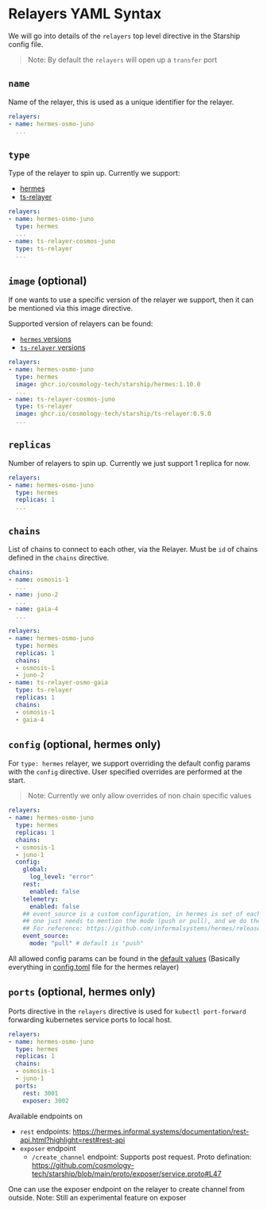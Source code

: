 # Relayers YAML Syntax

We will go into details of the `relayers` top level directive in the Starship config file.

> Note: By default the `relayers` will open up a `transfer` port

## `name`
Name of the relayer, this is used as a unique identifier for the relayer.
```yaml
relayers:
- name: hermes-osmo-juno
  ...
```

## `type`
Type of the relayer to spin up. Currently we support:
* [hermes](https://github.com/informalsystems/hermes)
* [ts-relayer](https://github.com/confio/ts-relayer)

```yaml
relayers:
- name: hermes-osmo-juno
  type: hermes
  ...
- name: ts-relayer-cosmos-juno
  type: ts-relayer
  ...
```

## `image` (optional)
If one wants to use a specific version of the relayer we support,
then it can be mentioned via this image directive.

Supported version of relayers can be found:
* [`hermes` versions](https://github.com/cosmology-tech/starship/pkgs/container/starship%2Fhermes/versions?filters%5Bversion_type%5D=tagged)
* [`ts-relayer` versions](https://github.com/cosmology-tech/starship/pkgs/container/starship%2Fts-relayer/versions?filters%5Bversion_type%5D=tagged)

```yaml
relayers:
- name: hermes-osmo-juno
  type: hermes
  image: ghcr.io/cosmology-tech/starship/hermes:1.10.0
  ...
- name: ts-relayer-cosmos-juno
  type: ts-relayer
  image: ghcr.io/cosmology-tech/starship/ts-relayer:0.9.0
  ...
```

## `replicas`
Number of relayers to spin up. Currently we just support 1 replica for now.
```yaml
relayers:
- name: hermes-osmo-juno
  type: hermes
  replicas: 1
  ...
```

## `chains`
List of chains to connect to each other, via the Relayer.
Must be `id` of chains defined in the `chains` directive.

```yaml
chains:
- name: osmosis-1
  ...
- name: juno-2
  ...
- name: gaia-4
  ...

relayers:
- name: hermes-osmo-juno
  type: hermes
  replicas: 1
  chains:
  - osmosis-1
  - juno-2
- name: ts-relayer-osmo-gaia
  type: ts-relayer
  replicas: 1
  chains:
  - osmosis-1
  - gaia-4
```

## `config` (optional, hermes only)

For `type: hermes` relayer, we support overriding the default config params with the `config` directive.
User specified overrides are performed at the start.

> Note: Currently we only allow overrides of non chain specific values

```yaml
relayers:
- name: hermes-osmo-juno
  type: hermes
  replicas: 1
  chains:
  - osmosis-1
  - juno-1
  config:
    global:
      log_level: "error"
    rest:
      enabled: false
    telemetry:
      enabled: false
    ## event_source is a custom configuration, in hermes is set of each of the chains
    ## one just needs to mention the mode (push or pull), and we do the rest
    ## For reference: https://github.com/informalsystems/hermes/releases/tag/v1.6.0
    event_source:
      mode: "pull" # default is "push"
```

All allowed config params can be found in the [default values](https://github.com/cosmology-tech/starship/pull/185/files#diff-b6d755bc9ec9f0229fa0fc7beff17964f31889df81dbd5a16764ed8cdecbfa96R286-R310)
(Basically everything in [config.toml](https://github.com/informalsystems/hermes/blob/master/config.toml#L8...L111) file for the hermes relayer)

## `ports` (optional, hermes only)
Ports directive in the `relayers` directive is used for `kubectl port-forward` forwarding kubernetes service ports to local host.
```yaml
relayers:
- name: hermes-osmo-juno
  type: hermes
  replicas: 1
  chains:
  - osmosis-1
  - juno-1
  ports:
    rest: 3001
    exposer: 3002
```

Available endpoints on
* `rest` endpoints: https://hermes.informal.systems/documentation/rest-api.html?highlight=rest#rest-api
* `exposer` endpoint
  * `/create_channel` endpoint: Supports post request. Proto defination: https://github.com/cosmology-tech/starship/blob/main/proto/exposer/service.proto#L47

One can use the exposer endpoint on the relayer to create channel from outside.
Note: Still an experimental feature on exposer
